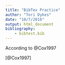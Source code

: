 ```yaml
---
title: "BibTex Practice"
author: "Tori Dykes"
date: "10/7/2016"
output: html_document
bibliography:
    - bibtest.bib
---
```


According to @Cox1997

[@Cox1997]


  